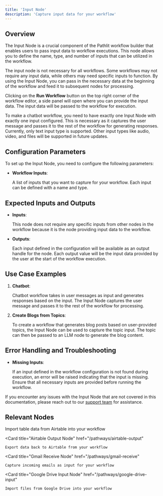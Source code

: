 ```yaml
---
title: 'Input Node'
description: 'Capture input data for your workflow'
---
```


## Overview
The Input Node is a crucial component of the Pathlit workflow builder that enables users to pass input data to workflow executions. This node allows you to define the name, type, and number of inputs that can be utilized in the workflow.

The input node is not necessary for all workflows. Some workflows may not require any input data, while others may need specific inputs to function. By using the Input Node, you can pass in the necessary data at the beginning of the workflow and feed it to subsequent nodes for processing.

Clicking on the **Run Workflow** button on the top right corner of the workflow editor, a side panel will open where you can provide the input data. The input data will be passed to the workflow for execution.

<Note>
To make a chatbot workflow, you need to have exactly one Input Node with exactly one input configured. This is necessary as it captures the user message and passes it to the rest of the workflow for generating responses.
</Note>

<Info>
Currently, only text input type is supported. Other input types like audio, video, and files will be supported in future updates.
</Info>

## Configuration Parameters

To set up the Input Node, you need to configure the following parameters:

* **Workflow Inputs**:

    A list of inputs that you want to capture for your workflow. Each input can be defined with a name and type.

## Expected Inputs and Outputs
- **Inputs**:

    This node does not require any specific inputs from other nodes in the workflow because it is the node providing input data to the workflow.

- **Outputs**:

    Each input defined in the configuration will be available as an output handle for the node. Each output value will be the input data provided by the user at the start of the workflow execution.

## Use Case Examples
1. **Chatbot**:

    Chatbot workflow takes in user messages as input and generates responses based on the input. The Input Node captures the user message and passes it to the rest of the workflow for processing.

2. **Create Blogs from Topics**:

    To create a workflow that generates blog posts based on user-provided topics, the Input Node can be used to capture the topic input. The topic can then be passed to an LLM node to generate the blog content.

## Error Handling and Troubleshooting
- **Missing Inputs**:

    If an input defined in the workflow configuration is not found during execution, an error will be raised indicating that the input is missing. Ensure that all necessary inputs are provided before running the workflow.

If you encounter any issues with the Input Node that are not covered in this documentation, please reach out to our [support team](mailto:dev@pathlit.ai) for assistance.

## Relevant Nodes
<CardGroup>
  <Card
    title="Airtable Input Node"
    href="/pathways/airtable-in"
  >
    Import table data from Airtable into your workflow
  </Card>

  <Card
    title="Airtable Output Node"
    href="/pathways/airtable-output"
  >
    Export data back to Airtable from your workflow
  </Card>

  <Card
    title="Gmail Receive Node"
    href="/pathways/gmail-receive"
  >
    Capture incoming emails as input for your workflow
  </Card>

  <Card
    title="Google Drive Input Node"
    href="/pathways/google-drive-input"
  >
    Import files from Google Drive into your workflow
  </Card>
</CardGroup>